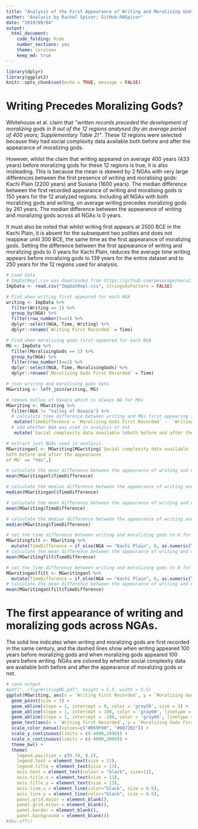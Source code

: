 ```yaml
---
title: "Analysis of the First Appearance of Writing and Moralizing Gods in the Seshat Database"
author: "Analysis by Rachel Spicer; GitHub:RASpicer"
date: "2019/09/04"
output: 
  html_document:
    code_folding: hide
    number_sections: yes
    theme: cerulean
    keep_md: true
---
```


```r
library(dplyr)
library(ggplot2)
knitr::opts_chunk$set(echo = TRUE, message = FALSE)
```

# Writing Precedes Moralizing Gods?

Whitehouse et al. claim that *"written records preceded the development of moralizing gods in 9 out of the 12 regions analysed (by an average period of 400 years; Supplementary Table 2)"*. These 12 regions were selected because they had social complexity data available both before and after the appearance of moralizing gods. 

However, whilst the claim that writing appeared on average 400 years (433 years) before moralizing gods for these 12 regions is true, it is also misleading. This is because the mean is skewed by 2 NGAs with very large differences between the first presence of writing and moralising gods: Kachi Plain (2200 years) and Susiana (1600 years). The median difference between the first recorded appearance of writing and moralising gods is 150 years for the 12 analyzed regions. Including all NGAs with both moralizing gods and writing, on average writing precedes moralizing gods by 261 years. The median difference between the appearance of writing and moralizing gods across all NGAs is 0 years.

It must also be noted that whilst writing first appears at 2500 BCE in the Kachi Plain, it is absent for the subsequent two polities and does not reappear until 300 BCE, the same time as the first appearance of moralizing gods. Setting the difference between the first appearance of writing and moralizing gods to 0 years for Kachi Plain, reduces the average time writing appears before moralizing gods to 139 years for the entire dataset and to 250 years for the 12 regions used for analysis.


```r
# Load data
# ImpDatRepl.csv was downloaded from https://github.com/pesavage/moralizing-gods on 2019/09/04
ImpData <- read.csv("ImpDatRepl.csv", stringsAsFactors = FALSE)

# Find when writing first appeared for each NGA
writing <- ImpData %>%
  filter(Writing == 1) %>%
  group_by(NGA) %>%
  filter(row_number()==1) %>%
  dplyr::select(NGA, Time, Writing) %>%
  dplyr::rename(`Writing First Recorded` = Time)

# Find when moralising gods first appeared for each NGA
MG <- ImpData %>%
  filter(MoralisingGods == 1) %>%
  group_by(NGA) %>%
  filter(row_number()==1) %>%
  dplyr::select(NGA, Time, MoralisingGods) %>%
  dplyr::rename(`Moralizing Gods First Recorded` = Time)

# join writing and moralising gods data
MGwriting <- left_join(writing, MG)

# remove Valley of Oaxaca which is always NA for MGs
MGwriting <- MGwriting %>%
  filter(NGA != "Valley of Oaxaca") %>%
  # calculate time difference between writing and MGs first appearing (negative means MGs appeared first)
   mutate(TimeDifference = `Moralizing Gods First Recorded` -  `Writing First Recorded`) %>%
  # add whether NGA was used in analysis or not
   mutate(`Social complexity data available \nboth before and after the appearance \nof MG` = if_else(NGA == "Deccan" | NGA == "Kachi Plain" | NGA == "Kansai" | NGA == "Konya Plain" | NGA == "Latium" | NGA == "Middle Yellow River Valley" | NGA == "Niger Inland Delta" | NGA == "Orkhon Valley" | NGA == "Paris Basin" | NGA == "Sogdiana" | NGA == "Susiana" | NGA == "Upper Egypt", "Yes", "No"))

# extract just NGAs used in analysis
MGwritinganl <- MGwriting[MGwriting$`Social complexity data available 
both before and after the appearance 
of MG` == "Yes",]

# calculate the mean difference between the appearance of writing and moralising gods of just NGAs included in analysis
mean(MGwritinganl$TimeDifference)

# calculate the median difference between the appearance of writing and moralising gods of just NGAs included in analysis
median(MGwritinganl$TimeDifference)

# calculate the mean difference between the appearance of writing and moralising gods across all NGAs  
mean(MGwriting$TimeDifference)

# calculate the median difference between the appearance of writing and moralising gods across all NGAs  
median(MGwriting$TimeDifference)

# set the time difference between writing and moralizing gods to 0 for Kachi Plain
MGwritingfilt <- MGwriting %>%
  mutate(TimeDifference = if_else(NGA == "Kachi Plain", 0, as.numeric(TimeDifference)))
# calculate the mean difference between the appearance of writing and moralising gods across all NGAs with the difference in Kachi Plain set to 0
mean(MGwritingfilt$TimeDifference)

# set the time difference between writing and moralizing gods to 0 for Kachi Plain for subset of NGAs used in analysis
MGwritinganlfilt <- MGwritinganl %>%
  mutate(TimeDifference = if_else(NGA == "Kachi Plain", 0, as.numeric(TimeDifference)))
# calculate the mean difference between the appearance of writing and moralising gods NGAs used in analysis with the difference in Kachi Plain set to 0
mean(MGwritinganlfilt$TimeDifference)
```

# The first appearance of writing and moralizing gods across NGAs. 

The solid line indicates when writing and moralizing gods are first recorded in the same century, and the dashed lines show when writing appeared 100 years before moralizing gods and when moralizing gods appeared 100 years before writing. NGAs are colored by whether social complexity data are available both before and after the appearance of moralizing gods or not.

```r

# save output
#pdf("../fig/WritingMG.pdf", height = 5.5, width = 5.5)
ggplot(MGwriting, aes(x = `Writing First Recorded`, y = `Moralizing Gods First Recorded`, colour = `Social complexity data available \nboth before and after the appearance \nof MG`)) +
  geom_point(size = 3) +
  geom_abline(slope = 1, intercept = 0, color = 'gray50', size = 1) +
  geom_abline(slope = 1, intercept = 100, color = 'gray60', linetype = "dashed") +
  geom_abline(slope = 1, intercept = -100, color = 'gray60', linetype = "dashed") +
  geom_text(aes(x = `Writing First Recorded`, y = `Moralizing Gods First Recorded`, label=ifelse(NGA == "Susiana" | NGA == "Kachi Plain", NGA,'')), vjust = -1.25, inherit.aes = FALSE, size = 4, color = "#0072B2") +
  scale_color_manual(values=c("#E69F00", "#0072B2")) + 
  scale_y_continuous(limits = c(-4000,2000)) +
  scale_x_continuous(limits = c(-4000,2000)) +
  theme_bw() +
  theme(
    legend.position = c(0.70, 0.2),
    legend.text = element_text(size = 11),
    legend.title = element_text(size = 13),
    axis.text = element_text(colour = "black", size=11),
    axis.title.x = element_text(size = 13),
    axis.title.y = element_text(size = 13),
    axis.line.x = element_line(color="black", size = 0.5),
    axis.line.y = element_line(color="black", size = 0.5),
    panel.grid.major = element_blank(),
    panel.grid.minor = element_blank(),
    panel.border = element_blank(),
    panel.background = element_blank())
#dev.off()
```